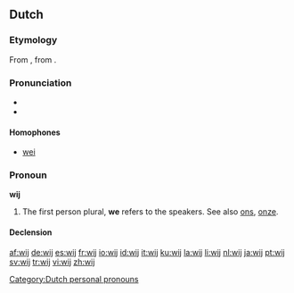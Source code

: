 ==Dutch==
===Etymology===
From {{etyl|odt|nl}} {{term|wi|wī|lang=odt}}, from {{proto|Germanic|wīz|lang=nl}}.

===Pronunciation===
* {{IPA|/ʋɛi̯/|lang=nl}}
* {{audio|Nl-wij.ogg|audio}}

====Homophones====
* [[wei]]

===Pronoun===
'''wij'''

# The first person plural, '''we''' refers to the speakers. See also [[ons]], [[onze]].

====Declension====
{{nl-decl-personal pronouns}}

[[Category:Dutch personal pronouns]]

[[af:wij]]
[[de:wij]]
[[es:wij]]
[[fr:wij]]
[[io:wij]]
[[id:wij]]
[[it:wij]]
[[ku:wij]]
[[la:wij]]
[[li:wij]]
[[nl:wij]]
[[ja:wij]]
[[pt:wij]]
[[sv:wij]]
[[tr:wij]]
[[vi:wij]]
[[zh:wij]]